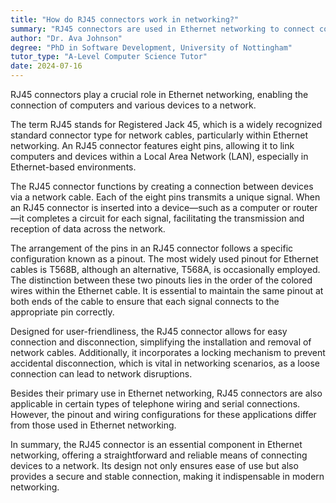 ```yaml
---
title: "How do RJ45 connectors work in networking?"
summary: "RJ45 connectors are used in Ethernet networking to connect computers and other devices to a network."
author: "Dr. Ava Johnson"
degree: "PhD in Software Development, University of Nottingham"
tutor_type: "A-Level Computer Science Tutor"
date: 2024-07-16
---
```


RJ45 connectors play a crucial role in Ethernet networking, enabling the connection of computers and various devices to a network.

The term RJ45 stands for Registered Jack 45, which is a widely recognized standard connector type for network cables, particularly within Ethernet networking. An RJ45 connector features eight pins, allowing it to link computers and devices within a Local Area Network (LAN), especially in Ethernet-based environments.

The RJ45 connector functions by creating a connection between devices via a network cable. Each of the eight pins transmits a unique signal. When an RJ45 connector is inserted into a device—such as a computer or router—it completes a circuit for each signal, facilitating the transmission and reception of data across the network.

The arrangement of the pins in an RJ45 connector follows a specific configuration known as a pinout. The most widely used pinout for Ethernet cables is T568B, although an alternative, T568A, is occasionally employed. The distinction between these two pinouts lies in the order of the colored wires within the Ethernet cable. It is essential to maintain the same pinout at both ends of the cable to ensure that each signal connects to the appropriate pin correctly.

Designed for user-friendliness, the RJ45 connector allows for easy connection and disconnection, simplifying the installation and removal of network cables. Additionally, it incorporates a locking mechanism to prevent accidental disconnection, which is vital in networking scenarios, as a loose connection can lead to network disruptions.

Besides their primary use in Ethernet networking, RJ45 connectors are also applicable in certain types of telephone wiring and serial connections. However, the pinout and wiring configurations for these applications differ from those used in Ethernet networking.

In summary, the RJ45 connector is an essential component in Ethernet networking, offering a straightforward and reliable means of connecting devices to a network. Its design not only ensures ease of use but also provides a secure and stable connection, making it indispensable in modern networking.
    